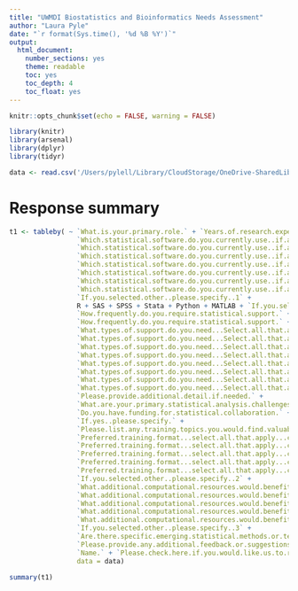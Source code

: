 ```yaml
---
title: "UWMDI Biostatistics and Bioinformatics Needs Assessment"
author: "Laura Pyle"
date: "`r format(Sys.time(), '%d %B %Y')`"
output:
  html_document:
    number_sections: yes
    theme: readable
    toc: yes
    toc_depth: 4
    toc_float: yes
---
```


```r
knitr::opts_chunk$set(echo = FALSE, warning = FALSE)

library(knitr)
library(arsenal)
library(dplyr)
library(tidyr)

data <- read.csv('/Users/pylell/Library/CloudStorage/OneDrive-SharedLibraries-UW/Admin/Needs assessment/UWMDIBiostatisticsAn_DATA_LABELS_2025-01-16_0855.csv')


```

# Response summary

```r
t1 <- tableby( ~ `What.is.your.primary.role.` + `Years.of.research.experience.` +
                 `Which.statistical.software.do.you.currently.use..if.any...Select.all.that.apply...choice.R.` + 
                 `Which.statistical.software.do.you.currently.use..if.any...Select.all.that.apply...choice.SAS.` + 
                 `Which.statistical.software.do.you.currently.use..if.any...Select.all.that.apply...choice.SPSS.` +
                 `Which.statistical.software.do.you.currently.use..if.any...Select.all.that.apply...choice.Stata.` +
                 `Which.statistical.software.do.you.currently.use..if.any...Select.all.that.apply...choice.Python.` +
                 `Which.statistical.software.do.you.currently.use..if.any...Select.all.that.apply...choice.MATLAB.` +
                 `Which.statistical.software.do.you.currently.use..if.any...Select.all.that.apply...choice.Other.` +
                 `If.you.selected.other..please.specify..1` + 
                 R + SAS + SPSS + Stata + Python + MATLAB + `If.you.selected.other..please.rate.your.proficiency.` +
                 `How.frequently.do.you.require.statistical.support.` +
                 `How.frequently.do.you.require.statistical.support.` +
                 `What.types.of.support.do.you.need...Select.all.that.apply...choice.Study.design.` +
                 `What.types.of.support.do.you.need...Select.all.that.apply...choice.Data.analysis.guidance.statistical.method.selection.` +
                 `What.types.of.support.do.you.need...Select.all.that.apply...choice.Data.analysis.` +
                 `What.types.of.support.do.you.need...Select.all.that.apply...choice.Manuscript.statistical.review.` +
                 `What.types.of.support.do.you.need...Select.all.that.apply...choice.Software.training.` + 
                 `What.types.of.support.do.you.need...Select.all.that.apply...choice.Advanced.statistical.technique.support.` +
                 `What.types.of.support.do.you.need...Select.all.that.apply...choice.Power.calculations.grant.writing.` +
                 `What.types.of.support.do.you.need...Select.all.that.apply...choice.Bioinformatics.omics.data.analysis.` +
                 `Please.provide.additional.detail.if.needed.` +
                 `What.are.your.primary.statistical.analysis.challenges.` + 
                 `Do.you.have.funding.for.statistical.collaboration.` +
                 `If.yes..please.specify.` +
                 `Please.list.any.training.topics.you.would.find.valuable.` +
                 `Preferred.training.format...select.all.that.apply...choice.In.person.workshops.` +
                 `Preferred.training.format...select.all.that.apply...choice.Webinars.` +
                 `Preferred.training.format...select.all.that.apply...choice.One.on.one.consultations.` +
                 `Preferred.training.format...select.all.that.apply...choice.Hands.on.computer.labs.` +
                 `Preferred.training.format...select.all.that.apply...choice.Other.` +
                 `If.you.selected.other..please.specify..2` +
                 `What.additional.computational.resources.would.benefit.your.research...choice.High.performance.computing.cluster.` +
                 `What.additional.computational.resources.would.benefit.your.research...choice.Cloud.computing.resources.` +
                 `What.additional.computational.resources.would.benefit.your.research...choice.Advanced.statistical.software.licenses.` +
                 `What.additional.computational.resources.would.benefit.your.research...choice.Additional.computational.hardware.` +
                 `What.additional.computational.resources.would.benefit.your.research...choice.Other.` +
                 `If.you.selected.other..please.specify..3` +
                 `Are.there.specific.emerging.statistical.methods.or.techniques.critical.to.your.research.that.are.not.currently.supported.` +
                 `Please.provide.any.additional.feedback.or.suggestions.` +
                 `Name.` + `Please.check.here.if.you.would.like.us.to.reach.out.to.you.to.schedule.a.meeting.initial.consultation...choice.Yes.`, 
                 data = data)

```

```r
summary(t1)
```